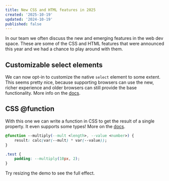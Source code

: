 ```yaml
---
title: New CSS and HTML features in 2025
created: '2025-10-19'
updated: '2024-10-19'
published: false
---
```


In our team we often discuss the new and emerging features in the web dev space. These are some of the CSS and HTML features that were announced this year and we had a chance to play around with them.

## Customizable select elements

We can now opt-in to customize the native `select` element to some extent. This seems pretty nice, because supporting browsers can use the new, richer experience and older browsers can still provide the base functionality. More info on the [docs](https://developer.mozilla.org/en-US/docs/Learn_web_development/Extensions/Forms/Customizable_select).


<CustomizableSelectDemo />

## CSS @function

With this one we can write a function in CSS to get the result of a single property. It even supports some types! More on the [docs](https://developer.mozilla.org/en-US/docs/Web/CSS/@function).

```css
@function --multiply(--mult <length>, --value <number>) {
    result: calc(var(--mult) * var(--value));
}

.test {
    padding: --multiply(10px, 2);
}
```


Try resizing the demo to see the full effect.

<CssFunctionDemo />
